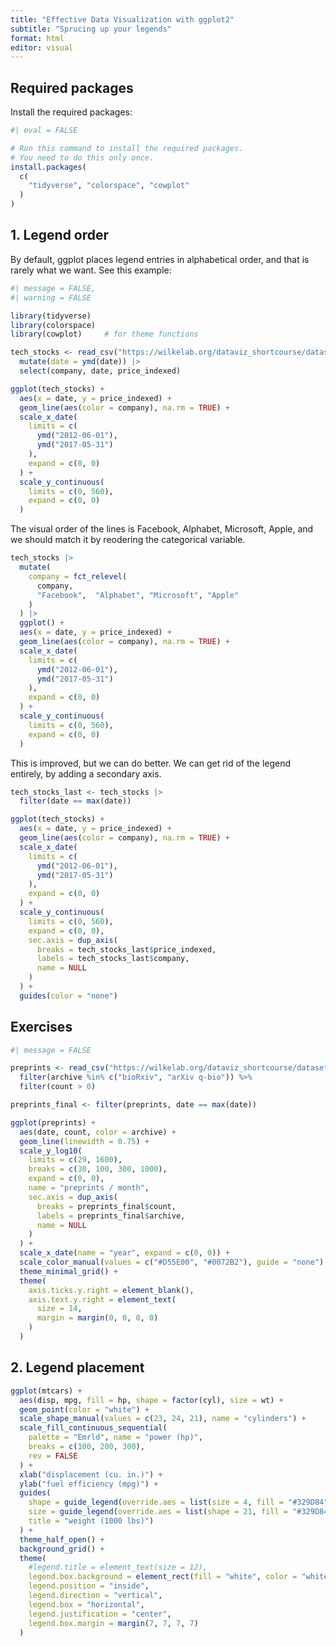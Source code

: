 ```yaml
---
title: "Effective Data Visualization with ggplot2"
subtitle: "Sprucing up your legends"
format: html
editor: visual
---
```


## Required packages

Install the required packages:

```r
#| eval = FALSE

# Run this command to install the required packages.
# You need to do this only once.
install.packages(
  c(
    "tidyverse", "colorspace", "cowplot"
  )
)
```

## 1. Legend order

By default, ggplot places legend entries in alphabetical order, and that is rarely what we want. See this example:

```r
#| message = FALSE,
#| warning = FALSE

library(tidyverse)
library(colorspace)
library(cowplot)     # for theme functions

tech_stocks <- read_csv("https://wilkelab.org/dataviz_shortcourse/datasets/tech_stocks.csv") |>
  mutate(date = ymd(date)) |>
  select(company, date, price_indexed)

ggplot(tech_stocks) +
  aes(x = date, y = price_indexed) +
  geom_line(aes(color = company), na.rm = TRUE) +
  scale_x_date(
    limits = c(
      ymd("2012-06-01"),
      ymd("2017-05-31")
    ),
    expand = c(0, 0)
  ) + 
  scale_y_continuous(
    limits = c(0, 560),
    expand = c(0, 0)
  )
```

The visual order of the lines is Facebook, Alphabet, Microsoft, Apple, and we should match it by reodering the categorical variable.

```r
tech_stocks |>
  mutate(
    company = fct_relevel(
      company,
      "Facebook",  "Alphabet", "Microsoft", "Apple"
    )
  ) |>
  ggplot() +
  aes(x = date, y = price_indexed) +
  geom_line(aes(color = company), na.rm = TRUE) +
  scale_x_date(
    limits = c(
      ymd("2012-06-01"),
      ymd("2017-05-31")
    ),
    expand = c(0, 0)
  ) + 
  scale_y_continuous(
    limits = c(0, 560),
    expand = c(0, 0)
  )
```

This is improved, but we can do better. We can get rid of the legend entirely, by adding a secondary axis.

```r
tech_stocks_last <- tech_stocks |>
  filter(date == max(date))

ggplot(tech_stocks) +
  aes(x = date, y = price_indexed) +
  geom_line(aes(color = company), na.rm = TRUE) +
  scale_x_date(
    limits = c(
      ymd("2012-06-01"),
      ymd("2017-05-31")
    ),
    expand = c(0, 0)
  ) + 
  scale_y_continuous(
    limits = c(0, 560),
    expand = c(0, 0),
    sec.axis = dup_axis(
      breaks = tech_stocks_last$price_indexed,
      labels = tech_stocks_last$company,
      name = NULL
    )
  ) +
  guides(color = "none")
```

## Exercises

```r
#| message = FALSE

preprints <- read_csv("https://wilkelab.org/dataviz_shortcourse/datasets/preprints.csv") |>
  filter(archive %in% c("bioRxiv", "arXiv q-bio")) %>%
  filter(count > 0)
```

```r
preprints_final <- filter(preprints, date == max(date))

ggplot(preprints) +
  aes(date, count, color = archive) + 
  geom_line(linewidth = 0.75) +
  scale_y_log10(
    limits = c(29, 1600),
    breaks = c(30, 100, 300, 1000),
    expand = c(0, 0),
    name = "preprints / month",
    sec.axis = dup_axis(
      breaks = preprints_final$count,
      labels = preprints_final$archive,
      name = NULL
    )
  ) + 
  scale_x_date(name = "year", expand = c(0, 0)) +
  scale_color_manual(values = c("#D55E00", "#0072B2"), guide = "none") +
  theme_minimal_grid() +
  theme(
    axis.ticks.y.right = element_blank(),
    axis.text.y.right = element_text(
      size = 14,
      margin = margin(0, 0, 0, 0)
    )
  )
```

## 2. Legend placement

```r
ggplot(mtcars) +
  aes(disp, mpg, fill = hp, shape = factor(cyl), size = wt) + 
  geom_point(color = "white") +
  scale_shape_manual(values = c(23, 24, 21), name = "cylinders") +
  scale_fill_continuous_sequential(
    palette = "Emrld", name = "power (hp)",
    breaks = c(100, 200, 300),
    rev = FALSE
  ) +
  xlab("displacement (cu. in.)") +
  ylab("fuel efficiency (mpg)") +
  guides(
    shape = guide_legend(override.aes = list(size = 4, fill = "#329D84")),
    size = guide_legend(override.aes = list(shape = 21, fill = "#329D84"),
    title = "weight (1000 lbs)")
  ) +
  theme_half_open() + 
  background_grid() +
  theme(
    #legend.title = element_text(size = 12),
    legend.box.background = element_rect(fill = "white", color = "white"),
    legend.position = "inside",
    legend.direction = "vertical",
    legend.box = "horizontal",
    legend.justification = "center",
    legend.box.margin = margin(7, 7, 7, 7)
  )
```
